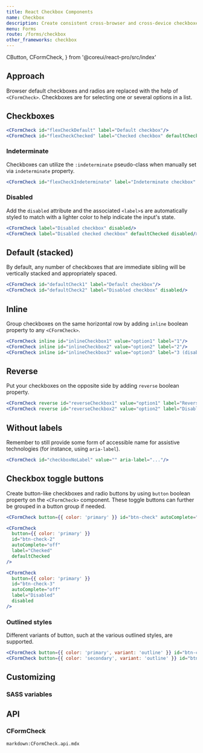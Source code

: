 ```yaml
---
title: React Checkbox Components
name: Checkbox
description: Create consistent cross-browser and cross-device checkboxes with our React checkbox components.
menu: Forms
route: /forms/checkbox
other_frameworks: checkbox
---
```


  CButton,
  CFormCheck,
} from '@coreui/react-pro/src/index'

## Approach

Browser default checkboxes and radios are replaced with the help of `<CFormCheck>`. Checkboxes are for selecting one or several options in a list.

## Checkboxes

```jsx preview
<CFormCheck id="flexCheckDefault" label="Default checkbox"/>
<CFormCheck id="flexCheckChecked" label="Checked checkbox" defaultChecked />
```

### Indeterminate

Checkboxes can utilize the `:indeterminate` pseudo-class when manually set via `indeterminate` property.

```jsx preview
<CFormCheck id="flexCheckIndeterminate" label="Indeterminate checkbox" indeterminate />
```

### Disabled

Add the `disabled` attribute and the associated `<label>`s are automatically styled to match with a lighter color to help indicate the input's state.

```jsx preview
<CFormCheck label="Disabled checkbox" disabled/>
<CFormCheck label="Disabled checked checkbox" defaultChecked disabled/>
```

## Default (stacked)

By default, any number of checkboxes that are immediate sibling will be vertically stacked and appropriately spaced.

```jsx preview
<CFormCheck id="defaultCheck1" label="Default checkbox"/>
<CFormCheck id="defaultCheck2" label="Disabled checkbox" disabled/>
```

## Inline

Group checkboxes on the same horizontal row by adding `inline` boolean property to any `<CFormCheck>`.

```jsx preview
<CFormCheck inline id="inlineCheckbox1" value="option1" label="1"/>
<CFormCheck inline id="inlineCheckbox2" value="option2" label="2"/>
<CFormCheck inline id="inlineCheckbox3" value="option3" label="3 (disabled)" disabled/>
```

## Reverse 

Put your checkboxes on the opposite side by adding `reverse` boolean property.

```jsx preview
<CFormCheck reverse id="reverseCheckbox1" value="option1" label="Reverse checkbox"/>
<CFormCheck reverse id="reverseCheckbox2" value="option2" label="Disabled reverse checkbox" disabled/>
```

## Without labels

Remember to still provide some form of accessible name for assistive technologies (for instance, using `aria-label`).

```jsx preview
<CFormCheck id="checkboxNoLabel" value="" aria-label="..."/>
```

## Checkbox toggle buttons

Create button-like checkboxes and radio buttons by using `button` boolean property on the `<CFormCheck>` component. These toggle buttons can further be grouped in a button group if needed.

```jsx preview
<CFormCheck button={{ color: 'primary' }} id="btn-check" autoComplete="off" label="Single toggle" />
```

```jsx preview
<CFormCheck
  button={{ color: 'primary' }}
  id="btn-check-2"
  autoComplete="off"
  label="Checked"
  defaultChecked
/>
```

```jsx preview
<CFormCheck
  button={{ color: 'primary' }}
  id="btn-check-3"
  autoComplete="off"
  label="Disabled"
  disabled
/>
```

### Outlined styles

Different variants of button, such at the various outlined styles, are supported.

```jsx preview
<CFormCheck button={{ color: 'primary', variant: 'outline' }} id="btn-check-outlined" autoComplete="off" label="Single toggle"/>
<CFormCheck button={{ color: 'secondary', variant: 'outline' }} id="btn-check-2-outlined" autoComplete="off" label="Checked" defaultChecked/>
```

## Customizing

### SASS variables

<ScssDocs file="_variables.scss" capture="form-check-variables" />

## API

### CFormCheck

`markdown:CFormCheck.api.mdx`
